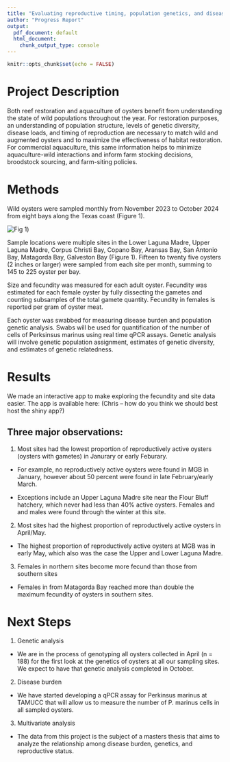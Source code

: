 ```yaml
---
title: "Evaluating reproductive timing, population genetics, and disease load in Texas oysters"
author: "Progress Report"
output:
  pdf_document: default
  html_document:
    chunk_output_type: console
---
```


```r
knitr::opts_chunk$set(echo = FALSE)
```


# Project Description

Both reef restoration and aquaculture of oysters benefit from understanding the state of wild populations throughout the year. For restoration purposes, an understanding of population structure, levels of genetic diversity, disease loads, and timing of reproduction are necessary to match wild and augmented oysters and to maximize the effectiveness of habitat restoration. For commercial aquaculture, this same information helps to minimize aquaculture-wild interactions and inform farm stocking decisions, broodstock sourcing, and farm-siting policies. 

# Methods

Wild oysters were sampled monthly from November 2023 to October 2024 from eight bays along the Texas coast (Figure 1). 

![Fig 1](/home/shared/cvir/analysis/cvir_pmrs23/data/raw/pmar_progress_report_fig1.png "Fig1"))

Sample locations were multiple sites in the Lower Laguna Madre, Upper Laguna Madre, Corpus Christi Bay, Copano Bay, Aransas Bay, San Antonio Bay, Matagorda Bay, Galveston Bay (Figure 1). Fifteen to twenty five oysters (2 inches or larger) were sampled from each site per month, summing to 145 to 225 oyster per bay. 

Size and fecundity was measured for each adult oyster. Fecundity was
estimated for each female oyster by fully dissecting the gametes and counting subsamples of the total gamete quantity. Fecundity in females is reported per gram of oyster meat.

Each oyster was swabbed for measuring disease burden and population genetic analysis. Swabs will be used for quantification of the number of cells of Perksinsus marinus using real time qPCR assays. Genetic analysis will involve genetic population assignment, estimates of genetic diversity, and estimates of genetic relatedness.  
 
# Results

We made an interactive app to make exploring the fecundity and site data easier.  The app is available here: (Chris -- how do you think we should best host the shiny app?)

## Three major observations:
 
1) Most sites had the lowest proportion of reproductively active oysters (oysters with gametes) in Janurary or early Feburary.

  * For example, no reproductively active oysters were found in MGB in January, however about 50 percent were found in late February/early March.

  * Exceptions include an Upper Laguna Madre site near the Flour Bluff hatchery, which never had less than 40% active oysters. Females and and males were found through the winter at this site.  

2) Most sites had the highest proportion of reproductively active oysters in April/May.
  
  * The highest proportion of reproductively active oysters at MGB was in early May, which also was the case the Upper and Lower Laguna Madre.
  
3) Females in northern sites become more fecund than those from southern sites 

  * Females in from Matagorda Bay reached more than double the maximum fecundity of oysters in southern sites.


# Next Steps


1) Genetic analysis 

  * We are in the process of genotyping all oysters collected in April (n = 188) for the first look at the genetics of oysters at all our sampling sites.  We expect to have that genetic analysis completed in October.
  
2) Disease burden

  * We have started developing a qPCR assay for Perkinsus marinus at TAMUCC that will allow us to measure the number of P. marinus cells in all sampled oysters. 
  
3) Multivariate analysis

  * The data from this project is the subject of a masters thesis that aims to analyze the relationship among disease burden, genetics, and reproductive status. 
  
